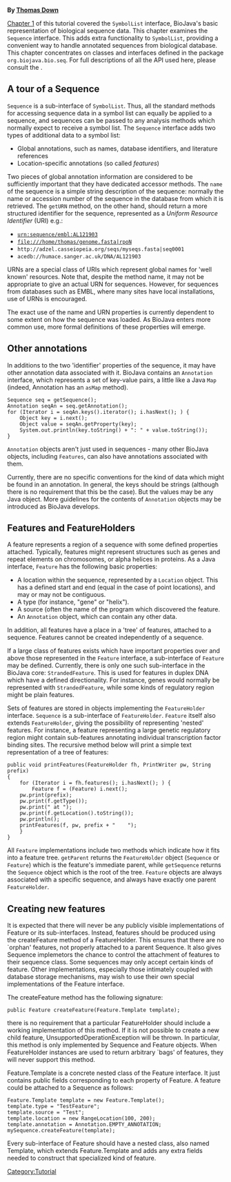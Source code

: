 '''By [mailto:td2@sanger.ac.uk Thomas Down]'''

[[BioJava:Tutorial:Symbols and SymbolLists|Chapter 1]] of this tutorial covered the <code>SymbolList</code> interface, BioJava's basic representation of biological sequence data. This chapter examines the <code>Sequence</code> interface. This adds extra functionality to <code>SymbolList</code>, providing a convenient way to handle annotated sequences from biological database. This chapter concentrates on classes and interfaces defined in the package <code>org.biojava.bio.seq</code>. For full descriptions of all the API used here, please consult the {{JavaDoc:Documentation}}. 


== A tour of a Sequence ==

<code>Sequence</code> is a sub-interface of <code>SymbolList</code>. Thus, all the standard methods for accessing sequence data in a symbol list can equally be applied to a sequence, and sequences can be passed to any analysis methods which normally expect to receive a symbol list. The <code>Sequence</code> interface adds two types of additional data to a symbol list: 

* Global annotations, such as names, database identifiers, and literature references 
* Location-specific annotations (so called ''features'') 

Two pieces of global annotation information are considered to be sufficiently important that they have dedicated accessor methods. The <code>name</code> of the sequence is a simple string description of the sequence: normally the name or accession number of the sequence in the database from which it is retrieved. The <code>getURN</code> method, on the other hand, should return a more structured identifier for the sequence, represented as a ''Uniform Resource Identifier'' (URI) e.g.: 

* <code>urn:sequence/embl:AL121903</code>
* <code>file:///home/thomas/genome.fasta|rpoN</code>
* <code><nowiki>http://adzel.casseiopeia.org/seqs/myseqs.fasta|seq0001</nowiki></code> 
* <code>acedb://humace.sanger.ac.uk/DNA/AL121903</code>

URNs are a special class of URIs which represent global names for 'well known' resources. Note that, despite the method name, it may not be appropriate to give an actual URN for sequences. However, for sequences from databases such as EMBL, where many sites have local installations, use of URNs is encouraged. 

The exact use of the name and URN properties is currently dependent to some extent on how the sequence was loaded. As BioJava enters more common use, more formal definitions of these properties will emerge.

== Other annotations ==
In additions to the two 'identifier' properties of the sequence, it may have other annotation data associated with it. BioJava contains an <code>Annotation</code> interface, which represents a set of key-value pairs, a little like a Java <code>Map</code> (indeed, Annotation has an <code>asMap</code> method). 

<pre>Sequence seq = getSequence();
Annotation seqAn = seq.getAnnotation();
for (Iterator i = seqAn.keys().iterator(); i.hasNext(); ) {
    Object key = i.next();
    Object value = seqAn.getProperty(key);
    System.out.println(key.toString() + ": " + value.toString());
}</pre>

<code>Annotation</code> objects aren't just used in sequences - many other BioJava objects, including <code>Features</code>, can also have annotations associated with them. 

Currently, there are no specific conventions for the kind of data which might be found in an annotation. In general, the keys should be strings (although there is no requirement that this be the case). But the values may be any Java object. More guidelines for the contents of <code>Annotation</code> objects may be introduced as BioJava develops.

== Features and FeatureHolders ==

A feature represents a region of a sequence with some defined properties attached. Typically, features might represent structures such as genes and repeat elements on chromosomes, or alpha helices in proteins. As a Java interface, <code>Feature</code> has the following basic properties: 

* A location within the sequence, represented by a <code>Location</code> object. This has a defined start and end (equal in the case of point locations), and may or may not be contiguous. 
* A type (for instance, "gene" or "helix"). 
* A source (often the name of the program which discovered the feature. 
* An <code>Annotation</code> object, which can contain any other data. 

In addition, all features have a place in a 'tree' of features, attached to a sequence. Features cannot be created independently of a sequence. 

If a large class of features exists which have important properties over and above those represented in the <code>Feature</code> interface, a sub-interface of <code>Feature</code> may be defined. Currently, there is only one such sub-interface in the BioJava core: <code>StrandedFeature</code>. This is used for features in duplex DNA which have a defined directionality. For instance, genes would normally be represented with <code>StrandedFeature</code>, while some kinds of regulatory region might be plain features. 

Sets of features are stored in objects implementing the <code>FeatureHolder</code> interface. <code>Sequence</code> is a sub-interface of <code>FeatureHolder</code>. <code>Feature</code> itself also extends <code>FeatureHolder</code>, giving the possibility of representing 'nested' features. For instance, a feature representing a large genetic regulatory region might contain sub-features annotating individual transcription factor binding sites. The recursive method below will print a simple text representation of a tree of features: 

<pre>public void printFeatures(FeatureHolder fh, PrintWriter pw, String prefix)
{
    for (Iterator i = fh.features(); i.hasNext(); ) {
        Feature f = (Feature) i.next();
	pw.print(prefix);
	pw.print(f.getType());
	pw.print(" at ");
	pw.print(f.getLocation().toString());
	pw.println();
	printFeatures(f, pw, prefix + "    ");
    }
}</pre>

All <code>Feature</code> implementations include two methods which indicate how it fits into a feature tree. <code>getParent</code> returns the <code>FeatureHolder</code> object (<code>Sequence</code> or <code>Feature</code>) which is the feature's immediate parent, while <code>getSequence</code> returns the <code>Sequence</code> object which is the root of the tree. <code>Feature</code> objects are always associated with a specific sequence, and always have exactly one parent <code>FeatureHolder</code>.

== Creating new features ==

It is expected that there will never be any publicly visible implementations of Feature or its sub-interfaces. Instead, features should be produced using the createFeature method of a FeatureHolder. This ensures that there are no `orphan' features, not properly attached to a parent Sequence. It also gives Sequence implemetors the chance to control the attachment of features to their sequence class. Some sequences may only accept certain kinds of feature. Other implementations, especially those intimately coupled with database storage mechanisms, may wish to use their own special implementations of the Feature interface. 

The createFeature method has the following signature:

<pre>public Feature createFeature(Feature.Template template);</pre>

there is no requirement that a particular FeatureHolder should include a working implementation of this method. If it is not possible to create a new child feature, UnsupportedOperationException will be thrown. In particular, this method is only implemented by Sequence and Feature objects. When FeatureHolder instances are used to return arbitrary `bags' of features, they will never support this method. 

Feature.Template is a concrete nested class of the Feature interface. It just contains public fields corresponding to each property of Feature. A feature could be attached to a Sequence as follows: 

<pre>Feature.Template template = new Feature.Template();
template.type = "TestFeature";
template.source = "Test";
template.location = new RangeLocation(100, 200);
template.annotation = Annotation.EMPTY_ANNOTATION;
mySequence.createFeature(template);</pre>

Every sub-interface of Feature should have a nested class, also named Template, which extends Feature.Template and adds any extra fields needed to construct that specialized kind of feature. 

{{Tutorial:Footer}}
[[Category:Tutorial]]